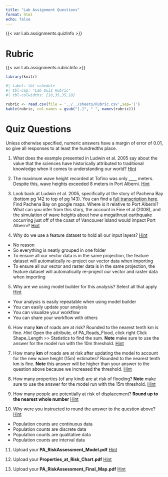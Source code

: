 ```yaml
---
title: "Lab Assignment Questions"
format: html
echo: false
---
```



{{< var Lab.assignments.quizInfo >}}

# Rubric

{{< var Lab.assignments.rubricInfo >}}

```r

library(knitr)
```

```r
#| label: tbl-schedule
#| tbl-cap: "Lab Quiz Rubric"
#| tbl-colwidths: [10,35,35,10]

rubric <- read.csv(file = '../../sheets/Rubric.csv',sep='|')
kable(rubric, col.names = gsub("[.]", " ", names(rubric)))

```

# Quiz Questions


Unless otherwise specified, numeric answers have a margin of error of 0.01, so give all responses to at least the hundredths place.


(@) What does the example presented in Ludwin et al. 2005 say about the value that the sciences have historically attributed to traditional knowledge when it comes to understanding our world?  [Hint](instructions.qmd#traditional-knowledge-and-records-of-past-tsunamis)


(@) The maximum wave height recorded at Tofino was only ____ meters.  Despite this, wave heights exceeded 8 meters in Port Alberni. [Hint](instructions.qmd#unique-geography)


(@) Look back at Ludwin et al. 2005, specifically at the story of Pachena Bay (bottom pg 142 to top of pg 143).  You can find a [full transcription here](https://pnsn.org/outreach/native-american-stories/other-stories/the-tsunami-at-anaqtl-a-or-pachena-bay).  Find Pachena Bay on google maps.  Where is it relative to Port Alberni?  What can you infer from this story, the account in Fine et al (2008), and the simulation of wave heights about how a megathrust earthquake occurring just off of the coast of Vancouver Island would impact Port Alberni? [Hint](instructions.qmd#simulated-wave-heights)


(@) Why do we use a feature dataset to hold all our input layers? [Hint](instructions.qmd#port-alberni-data)

* No reason
* So everything is neatly grouped in one folder
* To ensure all our vector data is in the same projection, the feature dataset will automatically re-project our vector data when importing
* To ensure all our vector and raster data is in the same projection, the feature dataset will automatically re-project our vector and raster data when importing

(@) Why are we using model builder for this analysis?  Select all that apply [Hint](instructions.qmd#automating-with-model-builder)

* Your analysis is easily repeatable when using model builder
* You can easily update your analysis
* You can visualize your workflow
* You can share your workflow with others

(@) How many **km** of roads are at risk?  Rounded to the nearest tenth km is fine.  *Hint* Open the attribute, of PA_Roads_Flood, click right Click Shape_Length >> Statistics to find the sum.  **Note** make sure to use the answer for the model run with the 10m threshold. [Hint](instructions.qmd#clip-the-roads-layer)


(@) How many **km** of roads are at risk after updating the model to account for the new wave height (15m) estimates? Rounded to the nearest tenth km is fine.  **Note** this answer will be higher than your answer to the question above because we increased the threshold. [Hint](instructions.qmd#new-wave-estimates)


(@) How many properties (of any kind) are at risk of flooding? **Note** make sure to use the answer for the model run with the 15m threshold. [Hint](instructions.qmd#new-wave-estimates)


(@)  How many people are potentially at risk of displacement?  **Round up to the nearest whole number** [Hint](instructions.qmd#new-wave-estimates)


(@) Why were you instructed to round the answer to the question above? [Hint](instructions.qmd#new-wave-estimates)


- Population counts are continuous data
- Population counts are discrete data
- Population counts are qualitative data
- Population counts are interval data


(@) Upload your **PA_RiskAssessment_Model.pdf** [Hint](instructions.qmd#export-your-model)

(@) Upload your **Properties_at_Risk_Chart.pdf** [Hint](instructions.qmd#supporting-figures)

(@) Upload your **PA_RiskAssessment_Final_Map.pdf** [Hint](instructions.qmd#map-the-assessment)
